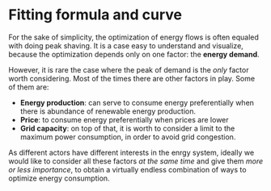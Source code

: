 # Fitting formula and curve

For the sake of simplicity, the optimization of energy flows is often equaled with doing peak shaving. It is a case easy to understand and visualize, because the optimization depends only on one factor: the **energy demand**. 

However, it is rare the case where the peak of demand is the *only* factor worth considering. Most of the times there are other factors in play. Some of them are:

- **Energy production**: can serve to consume energy preferentially when there is abundance of renewable energy production. 
- **Price**: to consume energy preferentially when prices are lower
- **Grid capacity**: on top of that, it is worth to consider a limit to the maximum power consumption, in order to avoid grid congestion. 

As different actors have different interests in the enrgy system, ideally we would like to consider all these factors *at the same time* and give them *more or less importance*, to obtain a virtually endless combination of ways to optimize energy consumption.
